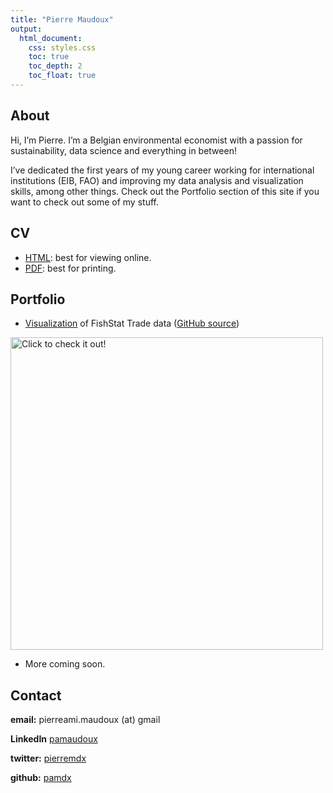 ```yaml
---
title: "Pierre Maudoux"
output:
  html_document:
    css: styles.css
    toc: true
    toc_depth: 2
    toc_float: true
---
```


## About

Hi, I'm Pierre. I'm a Belgian environmental economist with a passion for sustainability, data science and everything in between!

I've dedicated the first years of my young career working for international institutions (EIB, FAO) and improving my data analysis and visualization skills, among other things. Check out the Portfolio section of this site if you want to check out some of my stuff.

## CV

- [HTML](cv.html): best for viewing online.
- [PDF](https://github.com/pamdx/cv/raw/main/cv.pdf): best for printing.

## Portfolio

- <a href="https://pamdex.shinyapps.io/fishstat_trade_viz">Visualization</a> of FishStat Trade data (<a href="https://github.com/pamdx/fishstat_trade_viz">GitHub source</a>)

<a href="https://pamdex.shinyapps.io/fishstat_trade_viz">![Click to check it out!](https://user-images.githubusercontent.com/59026485/187459824-b0ff3b42-0937-4f7e-8702-3d770b2f0301.png){width=500}</a>

- More coming soon.

## Contact

**email:** pierreami.maudoux (at) gmail

**LinkedIn** <a href="https://www.linkedin.com/in/pamaudoux/">pamaudoux </a>

**twitter:** <a href="https://twitter.com/pierremdx">pierremdx </a>
   
**github:** <a href="https://github.com/pamdx" target="_blank">pamdx </a>